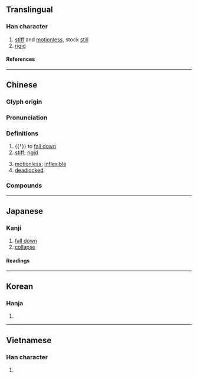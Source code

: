 {{also|殭}}
{{character info/new}}
==Translingual==

===Han character===
{{Han char|rn=9|rad=人|as=13|sn=15|four=21216|canj=OMWM|ids=⿰亻畺}}

# [[stiff]] and [[motionless]], stock [[still]]
# [[rigid]]

====References====
{{Han ref|kx=0118.060|dkj=01158|dj=0250.170|hdz=10224.030|uh=50F5}}

----

==Chinese==
{{zh-forms|殭-of corpse}}

===Glyph origin===
{{Han etym}}

===Pronunciation===
{{zh-pron
|m=jiāng
|c=goeng1
|mn=qz,twv,xm:kiong/tw:khiong/qz,xm,zz:kiang
|mc=y
|oc=y
|ma=
|cat=a,v
}}

===Definitions===
{{zh-hanzi}}

# {{†}} to [[fall down]]
# [[stiff]]; [[rigid]]
#: {{zh-x|僵硬|stiff; rigid; inflexible}}
#: {{zh-x|凍僵|numb with cold}}
#: {{zh-x|僵 著[着]{zhe} 臉|to have a serious facial expression}}
# [[motionless]]; [[inflexible]]
# [[deadlocked]]
#: {{zh-x|僵持|to be locked in a stalemate}}
#: {{zh-x|僵局|a deadlock situation}}
#: {{zh-x|把 事情 弄 僵|to bring things into a deadlock}}
#: {{zh-x|把 關係 鬧 僵|to reach a deadlock with someone}}

===Compounds===
{{zh-der|僵硬|僵冷|僵事|僵住|僵持|僵李代桃|僵局|僵化|僵死|凍僵|僵屍:jiāngshī|僵立|僵仆|僵直|僵持不下|僵固|板僵|百足不僵|李代桃僵|目瞪舌僵|目瞪口僵|掛僵|發僵}}

{{zh-cat|Intermediate}}

----

==Japanese==

===Kanji===
{{ja-kanji|grade=|rs=人13}}

# [[fall down]]
# [[collapse]]

====Readings====
{{ja-readings
|goon=こう
|kanon=きょう
|kun=たお-れる
}}

----

==Korean==

===Hanja===
{{ko-hanja|강}}

# {{rfdef|ko|sort=人13}}

----

==Vietnamese==

===Han character===
{{vi-readings|reading=cương|rs=人13}}

# {{rfdef|vi}}
